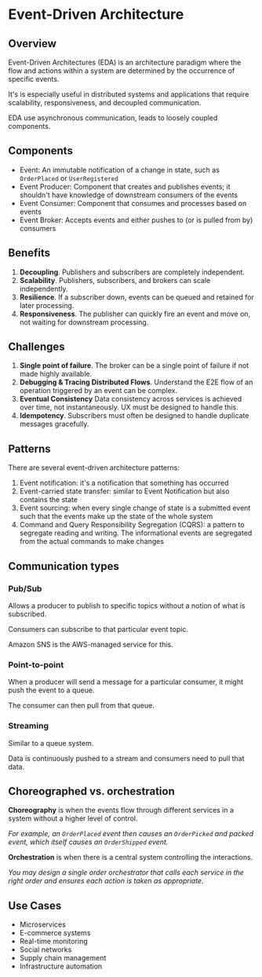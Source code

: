 # Event-Driven Architecture

## Overview

Event-Driven Architectures (EDA) is an architecture paradigm where the flow and actions within a system are determined by the occurrence of specific events.

It's is especially useful in distributed systems and applications that require scalability, responsiveness, and decoupled communication.

EDA use asynchronous communication, leads to loosely coupled components.


## Components

- Event: An immutable notification of a change in state, such as `OrderPlaced` or `UserRegistered`
- Event Producer: Component that creates and publishes events; it shouldn't have knowledge of downstream consumers of the events
- Event Consumer: Component that consumes and processes based on events
- Event Broker: Accepts events and either pushes to (or is pulled from by) consumers


## Benefits

1. **Decoupling**. Publishers and subscribers are completely independent.
2. **Scalability**. Publishers, subscribers, and brokers can scale independently.
3. **Resilience**. If a subscriber down, events can be queued and retained for later processing.
4. **Responsiveness**. The publisher can quickly fire an event and move on, not waiting for downstream processing.


## Challenges

1. **Single point of failure**. The broker can be a single point of failure if not made highly available.
2. **Debugging & Tracing Distributed Flows**. Understand the E2E flow of an operation triggered by an event can be complex.
3. **Eventual Consistency** Data consistency across services is achieved over time, not instantaneously. UX must be designed to handle this.
4. **Idempotency**. Subscribers must often be designed to handle duplicate messages gracefully.


## Patterns

There are several event-driven architecture patterns:
1. Event notification: it's a notification that something has occurred
2. Event-carried state transfer: similar to Event Notification but also contains the state
3. Event sourcing: when every single change of state is a submitted event such that the events make up the state of the whole system
4. Command and Query Responsibility Segregation (CQRS): a pattern to segregate reading and writing. The informational events are segregated from the actual commands to make changes


## Communication types

### Pub/Sub

Allows a producer to publish to specific topics without a notion of what is subscribed.

Consumers can subscribe to that particular event topic.

Amazon SNS is the AWS-managed service for this.


### Point-to-point

When a producer will send a message for a particular consumer, it might push the event to a queue.

The consumer can then pull from that queue.


### Streaming

Similar to a queue system.

Data is continuously pushed to a stream and consumers need to pull that data.


## Choreographed vs. orchestration

**Choreography** is when the events flow through different services in a system without a higher level of control.

*For example, an `OrderPlaced` event then causes an `OrderPicked` and packed event, which itself causes an `OrderShipped` event.*

**Orchestration** is when there is a central system controlling the interactions.

*You may design a single order orchestrator that calls each service in the right order and ensures each action is taken as appropriate.*


## Use Cases

- Microservices
- E-commerce systems
- Real-time monitoring
- Social networks
- Supply chain management
- Infrastructure automation
